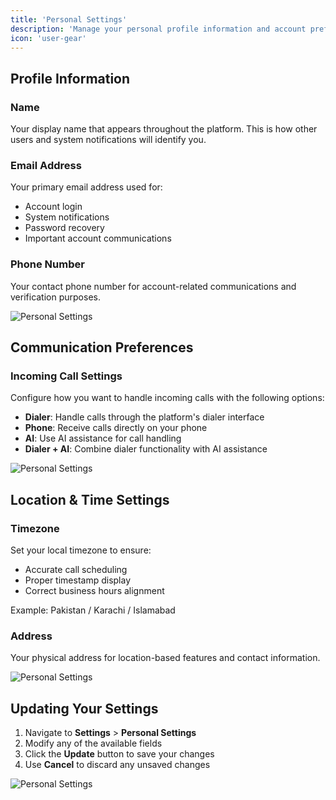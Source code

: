 ```yaml
---
title: 'Personal Settings'
description: 'Manage your personal profile information and account preferences'
icon: 'user-gear'
---
```


## Profile Information

### Name
Your display name that appears throughout the platform. This is how other users and system notifications will identify you.

### Email Address
Your primary email address used for:
- Account login
- System notifications
- Password recovery
- Important account communications

### Phone Number
Your contact phone number for account-related communications and verification purposes.

![Personal Settings](/images/settings/personal-settings/image.png)
## Communication Preferences

### Incoming Call Settings
Configure how you want to handle incoming calls with the following options:

- **Dialer**: Handle calls through the platform's dialer interface
- **Phone**: Receive calls directly on your phone
- **AI**: Use AI assistance for call handling
- **Dialer + AI**: Combine dialer functionality with AI assistance

![Personal Settings](/images/settings/personal-settings/image2.png)

## Location & Time Settings

### Timezone
Set your local timezone to ensure:
- Accurate call scheduling
- Proper timestamp display
- Correct business hours alignment

Example: Pakistan / Karachi / Islamabad

### Address
Your physical address for location-based features and contact information.

![Personal Settings](/images/settings/personal-settings/image3.png)

## Updating Your Settings

1. Navigate to **Settings** > **Personal Settings**
2. Modify any of the available fields
3. Click the **Update** button to save your changes
4. Use **Cancel** to discard any unsaved changes

![Personal Settings](/images/settings/personal-settings/updates.png)

